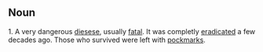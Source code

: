 == Noun ==

{{wikipedia}}

1. A very dangerous [[diesese]], usually [[fatal]]. It was completly [[eradicate]]d a few decades ago. Those who survived were left with [[pockmark]]s.